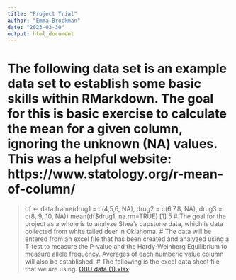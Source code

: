 ```yaml
---
title: "Project Trial"
author: "Emma Brockman"
date: "2023-03-30"
output: html_document
---
```

# The following data set is an example data set to establish some basic skills within RMarkdown. The goal for this is basic exercise to calculate the mean for a given column, ignoring the unknown (NA) values. This was a helpful website: https://www.statology.org/r-mean-of-column/
> df <- data.frame(drug1 = c(4,5,6, NA), drug2 = c(6,7,8, NA), drug3 = c(8, 9, 10, NA))
> mean(df$drug1, na.rm=TRUE)
[1] 5
# The goal for the project as a whole is to analyze Shea's capstone data, which is data collected from white tailed deer in Oklahoma.
# The data will be entered from an excel file that has been created and analyzed using a T-test to measure the P-value and the Hardy-Weinberg Equilibrium to measure allele frequency. Averages of each numberic value column will also be established.
# The following is the excel data sheet file that we are using. 
[OBU data (1).xlsx](https://github.com/emmabrockman4/ComputingProject/files/11115999/OBU.data.1.xlsx) 
